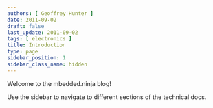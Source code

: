 ```yaml
---
authors: [ Geoffrey Hunter ]
date: 2011-09-02
draft: false
last_update: 2011-09-02
tags: [ electronics ]
title: Introduction
type: page
sidebar_position: 1
sidebar_class_name: hidden
---
```


Welcome to the mbedded.ninja blog!

Use the sidebar to navigate to different sections of the technical docs.
